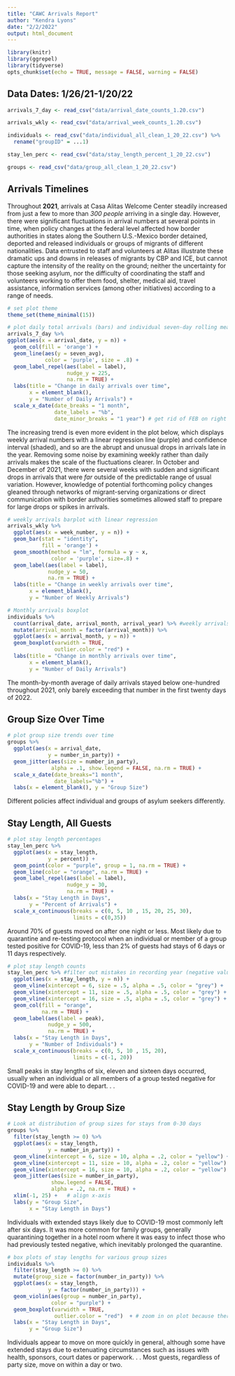 ```yaml
---
title: "CAWC Arrivals Report"
author: "Kendra Lyons"
date: "2/2/2022"
output: html_document
---
```


```r
library(knitr)
library(ggrepel)
library(tidyverse)
opts_chunk$set(echo = TRUE, message = FALSE, warning = FALSE)
```

## Data Dates: 1/26/21-1/20/22

```r

arrivals_7_day <- read_csv("data/arrival_date_counts_1.20.csv")

arrivals_wkly <- read_csv("data/arrival_week_counts_1.20.csv")

individuals <- read_csv("data/individual_all_clean_1_20_22.csv") %>% 
  rename("groupID" = ...1)

stay_len_perc <- read_csv("data/stay_length_percent_1_20_22.csv")

groups <- read_csv("data/group_all_clean_1_20_22.csv")


```

## Arrivals Timelines

Throughout **2021**, arrivals at Casa Alitas Welcome Center steadily increased from 
just a few to more than _300 people_ arriving in a single day. However, there were 
significant fluctuations in arrival numbers at several points in time, when policy 
changes at the federal level affected how border authorities in states along the 
Southern U.S.-Mexico border detained, deported and released individuals or groups 
of migrants of different nationalities. Data entrusted to staff and volunteers at 
Alitas illustrate these dramatic ups and downs in releases of migrants by CBP and 
ICE, but cannot capture the intensity of the reality on the ground; neither the 
uncertainty for those seeking asylum, nor the difficulty of coordinating the staff 
and volunteers working to offer them food, shelter, medical aid, travel assistance, 
information services (among other initiatives) according to a range of needs. 

```r
# set plot theme
theme_set(theme_minimal(15))

# plot daily total arrivals (bars) and individual seven-day rolling mean (line)
arrivals_7_day %>%
ggplot(aes(x = arrival_date, y = n)) +
  geom_col(fill = 'orange') +
  geom_line(aes(y = seven_avg), 
            color = 'purple', size = .8) +
  geom_label_repel(aes(label = label),
                   nudge_y = 225,
                   na.rm = TRUE) +
  labs(title = "Change in daily arrivals over time",
       x = element_blank(), 
       y = "Number of Daily Arrivals") +
  scale_x_date(date_breaks = "1 month", 
               date_labels = "%b",
               date_minor_breaks = "1 year") # get rid of FEB on right
```

The increasing trend is even more evident in the plot below, which displays weekly 
arrival numbers with a linear regression line (purple) and confidence interval 
(shaded), and so are the abrupt and unusual drops in arrivals late in the year. 
Removing some noise by examining weekly rather than daily arrivals makes the scale 
of the fluctuations clearer. In October and December of 2021, there were several 
weeks with sudden and significant drops in arrivals that were _far_ outside of the 
predictable range of usual variation. However, knowledge of potential forthcoming 
policy changes gleaned through networks of migrant-serving organizations or direct 
communication with border authorities sometimes allowed staff to prepare for large 
drops or spikes in arrivals. 

```r
# weekly arrivals barplot with linear regression
arrivals_wkly %>%
  ggplot(aes(x = week_number, y = n)) +
  geom_bar(stat = "identity", 
           fill = 'orange') +
  geom_smooth(method = "lm", formula = y ~ x, 
              color = 'purple', size=.8) +
  geom_label(aes(label = label),
             nudge_y = 50,
             na.rm = TRUE) +
  labs(title = "Change in weekly arrivals over time", 
       x = element_blank(),
       y = "Number of Weekly Arrivals")
```


```r
# Monthly arrivals boxplot
individuals %>%
  count(arrival_date, arrival_month, arrival_year) %>% #weekly arrivals by month boxplots
  mutate(arrival_month = factor(arrival_month)) %>%
  ggplot(aes(x = arrival_month, y = n)) +
  geom_boxplot(varwidth = TRUE, 
               outlier.color = "red") +
  labs(title = "Change in monthly arrivals over time", 
       x = element_blank(), 
       y = "Number of Daily Arrivals") 
```

The month-by-month average of daily arrivals stayed below one-hundred throughout 
2021, only barely exceeding that number in the first twenty days of 2022. 

## Group Size Over Time

```r
# plot group size trends over time
groups %>% 
  ggplot(aes(x = arrival_date, 
             y = number_in_party)) +
  geom_jitter(aes(size = number_in_party), 
              alpha = .1, show.legend = FALSE, na.rm = TRUE) +
  scale_x_date(date_breaks="1 month", 
               date_labels="%b") +
  labs(x = element_blank(), y = "Group Size") 

```

Different policies affect individual and groups of asylum seekers differently. 


## Stay Length, All Guests

```r
# plot stay length percentages
stay_len_perc %>%
  ggplot(aes(x = stay_length, 
             y = percent)) +
  geom_point(color = "purple", group = 1, na.rm = TRUE) +
  geom_line(color = "orange", na.rm = TRUE) +
  geom_label_repel(aes(label = label), 
                   nudge_y = 30,
                   na.rm = TRUE) + 
  labs(x = "Stay Length in Days", 
       y = "Percent of Arrivals") +
  scale_x_continuous(breaks = c(0, 5, 10 , 15, 20, 25, 30), 
                     limits = c(0,35))
```

Around 70% of guests moved on after one night or less. Most likely due to quarantine 
and re-testing protocol when an individual or member of a group tested positive for 
COVID-19, less than 2% of guests had stays of 6 days or 11 days respectively. 

```r
# plot stay length counts
stay_len_perc %>% #filter out mistakes in recording year (negative values)
  ggplot(aes(x = stay_length, y = n)) +
  geom_vline(xintercept = 6, size = .5, alpha = .5, color = "grey") +
  geom_vline(xintercept = 11, size = .5, alpha = .5, color = "grey") +
  geom_vline(xintercept = 16, size = .5, alpha = .5, color = "grey") +
  geom_col(fill = "orange", 
           na.rm = TRUE) +
  geom_label(aes(label = peak),
             nudge_y = 500,
             na.rm = TRUE) +
  labs(x = "Stay Length in Days", 
       y = "Number of Individuals") +
  scale_x_continuous(breaks = c(0, 5, 10 , 15, 20), 
                     limits = c(-1, 20))
```

Small peaks in stay lengths of six, eleven and sixteen days occurred, usually when 
an individual or all members of a group tested negative for COVID-19 and were able 
to depart. . . 

## Stay Length by Group Size

```r
# Look at distribution of group sizes for stays from 0-30 days
groups %>% 
  filter(stay_length >= 0) %>% 
  ggplot(aes(x = stay_length, 
             y = number_in_party)) +
  geom_vline(xintercept = 6, size = 10, alpha = .2, color = "yellow") +
  geom_vline(xintercept = 11, size = 10, alpha = .2, color = "yellow") +
  geom_vline(xintercept = 16, size = 10, alpha = .2, color = "yellow") +
  geom_jitter(aes(size = number_in_party), 
              show.legend = FALSE, 
              alpha = .2, na.rm = TRUE) +
  xlim(-1, 25) +   # align x-axis
  labs(y = "Group Size", 
       x = "Stay Length in Days")
```

Individuals with extended stays likely due to COVID-19 most commonly left after 
six days. It was more common for family groups, generally quarantining together 
in a hotel room where it was easy to infect those who had previously tested 
negative, which inevitably prolonged the quarantine. 

```r
# box plots of stay lengths for various group sizes
individuals %>%
  filter(stay_length >= 0) %>% 
  mutate(group_size = factor(number_in_party)) %>%
  ggplot(aes(x = stay_length, 
             y = factor(number_in_party))) +
  geom_violin(aes(group = number_in_party), 
              color = "purple") +
  geom_boxplot(varwidth = TRUE, 
               outlier.color = "red")  + # zoom in on plot because there are a few distant outliers
  labs(x = "Stay Length in Days",
       y = "Group Size") 

```

Individuals appear to move on more quickly in general, although some have extended 
stays due to extenuating circumstances such as issues with health, sponsors, court
dates or paperwork. . . Most guests, regardless of party size, move on within a day or two.

